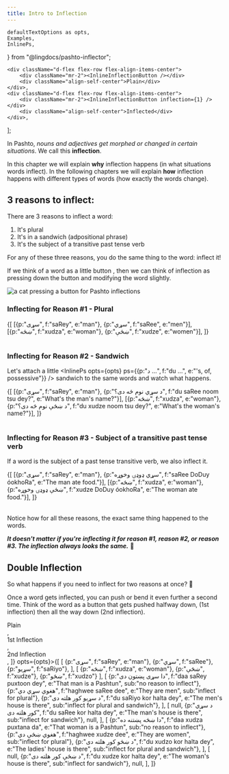 ---
title: Intro to Inflection
---

<!-- 

Copyright (c) 2021 lingdocs.com 

The content of the chapters/book is licensed by a
Attribution-ShareAlike 4.0 International License (CC BY-SA 4.0)
https://creativecommons.org/licenses/by-sa/4.0/
https://creativecommons.org/licenses/by-sa/4.0/legalcode
    
-->

    defaultTextOptions as opts,
    Examples,
    InlinePs,
} from "@lingdocs/pashto-inflector";

    <div className="d-flex flex-row flex-align-items-center">
        <div className="mr-2"><InlineInflectionButton /></div>
        <div className="align-self-center">Plain</div>
    </div>,
    <div className="d-flex flex-row flex-align-items-center">
        <div className="mr-2"><InlineInflectionButton inflection={1} /></div>
        <div className="align-self-center">Inflected</div>
    </div>,
];

In Pashto, *nouns and adjectives get morphed or changed in certain situations*. We call this **inflection**.

In this chapter we will explain **why** inflection happens (in what situations words inflect). In the following chapters we will explain **how** inflection happens with different types of words (how exactly the words change).

## 3 reasons to inflect:

There are 3 reasons to inflect a word:

1. It's plural
2. It's in a sandwich (adpositional phrase)
3. It's the subject of a transitive past tense verb

For any of these three reasons, you do the same thing to the word: inflect it!

If we think of a word as a little button <InlineInflectionButton />, then we can think of inflection as pressing down the button <InlineInflectionButton inflection={1} /> and modifying the word slightly.

<div className="text-center mb-3">
    <img src={catInflectionGif} alt="a cat pressing a button for Pashto inflections" className="img-fluid" />
</div>

### Inflecting for Reason #1 - Plural

<Table headRow={singleInflectionHeadRow} opts={opts}>{[
    [{p:"سړی", f:"saRey", e:"man"}, {p:"سړي", f:"saRee", e:"men"}],
    [{p:"ښځه", f:"xudza", e:"woman"}, {p:"ښځې", f:"xudze", e:"women"}],
]}</Table>

### Inflecting for Reason #2 - Sandwich

Let's attach a little <InlinePs opts={opts} ps={{p:"د ...", f:"du ...", e:"'s, of, possessive"}} /> sandwich to the same words and watch what happens.

<Table headRow={singleInflectionHeadRow} opts={opts}>{[
    [{p:"سړی", f:"saRey", e:"man"}, {p:"د سړي نوم څه دی؟", f:"du saRee noom tsu dey?", e:"What's the man's name?"}],
    [{p:"ښځه", f:"xudza", e:"woman"}, {p:"د ښځې نوم څه دی؟", f:"du xudze noom tsu dey?", e:"What's the woman's name?"}],
]}</Table>

### Inflecting for Reason #3 - Subject of a transitive past tense verb

If a word is the subject of a past tense transitive verb, we also inflect it.

<Table headRow={singleInflectionHeadRow} opts={opts}>{[
    [{p:"سړی", f:"saRey", e:"man"}, {p:"سړي ډوډۍ وخوړه", f:"saRee DoDuy óokhoRa", e:"The man ate food."}],
    [{p:"ښځه", f:"xudza", e:"woman"}, {p:"ښځې ډوډۍ وخوړه", f:"xudze DoDuy óokhoRa", e:"The woman ate food."}],
]}</Table>

Notice how for all these reasons, the exact same thing happened to the words. 

***It doesn't matter if you're inflecting it for reason #1, reason #2, or reason #3. The inflection always looks the same.*** 🤯  

## Double Inflection

So what happens if you need to inflect for two reasons at once? 🤔 

Once a word gets inflected, you can push or bend it even further a second time. Think of the word as a button that gets pushed halfway down, <InlineInflectionButton inflection={1} /> (1st inflection) then all the way down <InlineInflectionButton inflection={2} /> (2nd inflection).

<Table wide headRow={[
    <div className="d-flex flex-row flex-align-items-center">
        <div className="mr-2"><InlineInflectionButton /></div>
        <div className="align-self-center">Plain</div>
    </div>,
    <div className="d-flex flex-row flex-align-items-center">
        <div className="mr-2"><InlineInflectionButton inflection={1} /></div>
        <div className="align-self-center">1st Inflection</div>
    </div>,
    <div className="d-flex flex-row flex-align-items-center">
        <div className="mr-2"><InlineInflectionButton inflection={2} /></div>
        <div className="align-self-center">2nd Inflection</div>
    </div>,
]} opts={opts}>{[
    [
        {p:"سړی", f:"saRey", e:"man"}, 
        {p:"سړي", f:"saRee"}, 
        {p:"سړیو", f:"saRiyo"},
    ],
    [
        {p:"ښځه", f:"xudza", e:"woman"}, 
        {p:"ښځې", f:"xudze"}, {p:"ښځو", f:"xudzo"}
    ],
    [
        {p:"دا سړی پښتون دی", f:"daa saRey puxtoon dey", e:"That man is a Pashtun", sub:"no reason to inflect"},
        {p:"هغوي سړي دي", f:"haghwee saRee dee", e:"They are men", sub:"inflect for plural"},
        {p:"د سړیو کور هلته دی", f:"du saRiyo kor halta dey", e:"The men's house is there", sub:"inflect for plural and sandwich"},
    ],
    [
        null,
        {p:"د سړي کور هلته دی", f:"du saRee kor halta dey", e:"The man's house is there", sub:"inflect for sandwich"},
        null,
    ],
    [
        {p:"دا ښځه پښتنه ده", f:"daa xudza puxtana da", e:"That woman is a Pashtun", sub:"no reason to inflect"},
        {p:"هغوي ښځې دي", f:"haghwee xudze dee", e:"They are women", sub:"inflect for plural"},
        {p:"د ښځو کور هلته دی", f:"du xudzo kor halta dey", e:"The ladies' house is there", sub:"inflect for plural and sandwich"},
    ],
    [
        null,
        {p:"د ښځې کور هلته دی", f:"du xudze kor halta dey", e:"The woman's house is there", sub:"inflect for sandwich"},
        null,
    ],
]}</Table>
